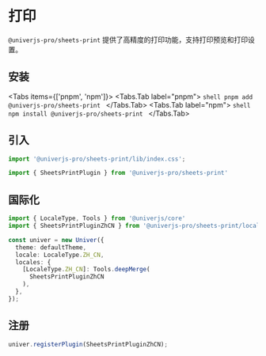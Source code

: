 
# 打印

`@univerjs-pro/sheets-print` 提供了高精度的打印功能，支持打印预览和打印设置。

## 安装

<Tabs items={['pnpm', 'npm']}>
  <Tabs.Tab label="pnpm">
    ```shell
    pnpm add @univerjs-pro/sheets-print
    ```
  </Tabs.Tab>
  <Tabs.Tab label="npm">
    ```shell
    npm install @univerjs-pro/sheets-print
    ```
  </Tabs.Tab>
</Tabs>

## 引入

```typescript
import '@univerjs-pro/sheets-print/lib/index.css';

import { SheetsPrintPlugin } from '@univerjs-pro/sheets-print'
```

## 国际化

```typescript
import { LocaleType, Tools } from '@univerjs/core'
import { SheetsPrintPluginZhCN } from '@univerjs-pro/sheets-print/locale/zh-CN';

const univer = new Univer({
  theme: defaultTheme,
  locale: LocaleType.ZH_CN,
  locales: {
    [LocaleType.ZH_CN]: Tools.deepMerge(
      SheetsPrintPluginZhCN
    ),
  },
});
```

## 注册

```typescript
univer.registerPlugin(SheetsPrintPluginZhCN);
```
